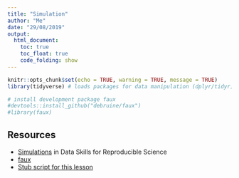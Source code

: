```yaml
---
title: "Simulation"
author: "Me"
date: "29/08/2019"
output: 
  html_document:
    toc: true
    toc_float: true
    code_folding: show
---
```


```r
knitr::opts_chunk$set(echo = TRUE, warning = TRUE, message = TRUE)
library(tidyverse) # loads packages for data manipulation (dplyr/tidyr)

# install development package faux
#devtools::install_github("debruine/faux")
#library(faux)
```

## Resources

* [Simulations](https://psyteachr.github.io/msc-data-skills/sim.html) in Data Skills for Reproducible Science
* [faux](https://debruine.github.io/faux/)
* [Stub script for this lesson](stubs/5_simulation.Rmd)